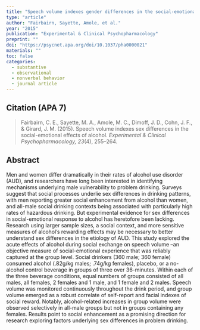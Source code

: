 ```yaml
---
title: "Speech volume indexes gender differences in the social-emotional effects of alcohol"
type: "article"
author: "Fairbairn, Sayette, Amole, et al."
year: "2015"
publication: "Experimental & Clinical Psychopharmacology"
preprint: ""
doi: "https://psycnet.apa.org/doi/10.1037/pha0000021"
materials: ""
toc: false
categories:
  - substantive
  - observational
  - nonverbal behavior
  - journal article
---
```


## Citation (APA 7)

> Fairbairn, C. E., Sayette, M. A., Amole, M. C., Dimoff, J. D., Cohn, J. F., & Girard, J. M. (2015). Speech volume indexes sex differences in the social-emotional effects of alcohol. *Experimental & Clinical Psychopharmacology, 23*(4), 255–264.

## Abstract

Men and women differ dramatically in their rates of alcohol use disorder (AUD), and researchers have long been interested in identifying mechanisms underlying male vulnerability to problem drinking. Surveys suggest that social processes underlie sex differences in drinking patterns, with men reporting greater social enhancement from alcohol than women, and all-male social drinking contexts being associated with particularly high rates of hazardous drinking. But experimental evidence for sex differences in social-emotional response to alcohol has heretofore been lacking. Research using larger sample sizes, a social context, and more sensitive measures of alcohol’s rewarding effects may be necessary to better understand sex differences in the etiology of AUD. This study explored the acute effects of alcohol during social exchange on speech volume –an objective measure of social-emotional experience that was reliably captured at the group level. Social drinkers (360 male; 360 female) consumed alcohol (.82g/kg males; .74g/kg females), placebo, or a no-alcohol control beverage in groups of three over 36-minutes. Within each of the three beverage conditions, equal numbers of groups consisted of all males, all females, 2 females and 1 male, and 1 female and 2 males. Speech volume was monitored continuously throughout the drink period, and group volume emerged as a robust correlate of self-report and facial indexes of social reward. Notably, alcohol-related increases in group volume were observed selectively in all-male groups but not in groups containing any females. Results point to social enhancement as a promising direction for research exploring factors underlying sex differences in problem drinking.
